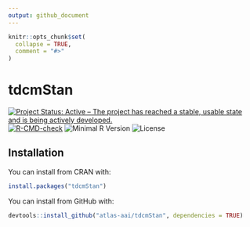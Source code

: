 ```yaml
---
output: github_document
---
```


<!-- README.md is generated from README.Rmd. Please edit that file -->

```r
knitr::opts_chunk$set(
  collapse = TRUE,
  comment = "#>"
)
```

# tdcmStan

<!-- badges: start -->
[![Project Status: Active – The project has reached a stable, usable
state and is being actively
developed.](https://www.repostatus.org/badges/latest/active.svg)](https://www.repostatus.org/#active)
[![R-CMD-check](https://github.com/atlas-aai/tdcmStan/workflows/R-CMD-check/badge.svg)](https://github.com/atlas-aai/tdcmStan/actions)
![Minimal R
Version](https://img.shields.io/badge/R%3E%3D-3.5.0-blue.svg)
![License](https://img.shields.io/badge/License-GPL-blue.svg)
<!-- badges: end -->

## Installation

You can install from CRAN with:

```r
install.packages("tdcmStan")
```

You can install from GitHub with:

```r
devtools::install_github("atlas-aai/tdcmStan", dependencies = TRUE)
```
